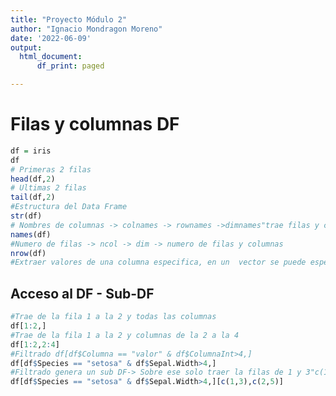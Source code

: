 ```yaml
---
title: "Proyecto Módulo 2"
author: "Ignacio Mondragon Moreno"
date: '2022-06-09'
output: 
  html_document:
      df_print: paged

---
```


# Filas y columnas DF

```r
df = iris
df
# Primeras 2 filas
head(df,2) 
# Ultimas 2 filas
tail(df,2) 
#Estructura del Data Frame
str(df)
# Nombres de columnas -> colnames -> rownames ->dimnames"trae filas y columnas"
names(df)
#Numero de filas -> ncol -> dim -> numero de filas y columnas 
nrow(df)
#Extraer valores de una columna especifica, en un  vector se puede especificar el inicio y termino df$Columna[1:10]
```

## Acceso al DF - Sub-DF

```r
#Trae de la fila 1 a la 2 y todas las columnas
df[1:2,]
#Trae de la fila 1 a la 2 y columnas de la 2 a la 4
df[1:2,2:4]
#Filtrado df[df$Columna == "valor" & df$ColumnaInt>4,]
df[df$Species == "setosa" & df$Sepal.Width>4,]
#Filtrado genera un sub DF-> Sobre ese solo traer la filas de 1 y 3"c(1,3)" y columna c(2,5)
df[df$Species == "setosa" & df$Sepal.Width>4,][c(1,3),c(2,5)]

```



